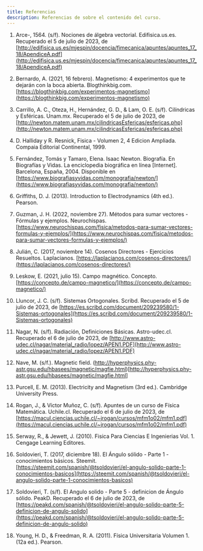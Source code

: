 ```yaml
---
title: Referencias
description: Referencias de sobre el contenido del curso.
---
```


1. Arce-, 1564. (s/f). Nociones de álgebra vectorial. Edifisica.us.es. Recuperado el 5 de julio de 2023, de [http://edifisica.us.es/mjespin/docencia/fimecanica/apuntes/apuntes_17_18/ApendiceA.pdf](http://edifisica.us.es/mjespin/docencia/fimecanica/apuntes/apuntes_17_18/ApendiceA.pdf)

2. Bernardo, A. (2021, 16 febrero). Magnetismo: 4 experimentos que te dejarán con la boca abierta. Blogthinkbig.com. [https://blogthinkbig.com/experimentos-magnetismo](https://blogthinkbig.com/experimentos-magnetismo)

3. Carrillo, A. C., Oteza, H., Hernández, G. D., & Lam, O. E. (s/f). Cilíndricas y Esféricas. Unam.mx. Recuperado el 5 de julio de 2023, de [http://newton.matem.unam.mx/cilindricasEsfericas/esfericas.php](http://newton.matem.unam.mx/cilindricasEsfericas/esfericas.php)

4. D. Halliday y R. Resnick, Fisica - Volumen 2, 4 Edicion Ampliada. Compaia Editorial Continental, 1999.

5. Fernández, Tomás y Tamaro, Elena. Isaac Newton. Biografía. En Biografías y Vidas. La enciclopedia biográfica en línea [Internet]. Barcelona, España, 2004. Disponible en [https://www.biografiasyvidas.com/monografia/newton/](https://www.biografiasyvidas.com/monografia/newton/)

6. Griffiths, D. J. (2013). Introduction to Electrodynamics (4th ed.). Pearson.

7. Guzman, J. H. (2022, noviembre 27). Métodos para sumar vectores - Fórmulas y ejemplos. Neurochispas. [https://www.neurochispas.com/fisica/metodos-para-sumar-vectores-formulas-y-ejemplos/](https://www.neurochispas.com/fisica/metodos-para-sumar-vectores-formulas-y-ejemplos/)

8. Julián, C. (2017, noviembre 14). Cosenos Directores - Ejercicios Resueltos. Laplacianos. [https://laplacianos.com/cosenos-directores/](https://laplacianos.com/cosenos-directores/)

9. Leskow, E. (2021, julio 15). Campo magnético. Concepto. [https://concepto.de/campo-magnetico/](https://concepto.de/campo-magnetico/)

10. Lluncor, J. C. (s/f). Sistemas Ortogonales. Scribd. Recuperado el 5 de julio de 2023, de [https://es.scribd.com/document/209239580/1-Sistemas-ortogonales](https://es.scribd.com/document/209239580/1-Sistemas-ortogonales)

11. Nagar, N. (s/f). Radiación, Definiciones Básicas. Astro-udec.cl. Recuperado el 6 de julio de 2023, de [http://www.astro-udec.cl/nagar/material_radio/lopez/APEN1.PDF](http://www.astro-udec.cl/nagar/material_radio/lopez/APEN1.PDF)

12. Nave, M. (s/f.). Magnetic field. (http://hyperphysics.phy-astr.gsu.edu/hbasees/magnetic/magfie.html)[http://hyperphysics.phy-astr.gsu.edu/hbasees/magnetic/magfie.html]

13. Purcell, E. M. (2013). Electricity and Magnetism (3rd ed.). Cambridge University Press.

14. Rogan, J., & Víctor Muñoz, C. (s/f). Apuntes de un curso de Física Matemática. Uchile.cl. Recuperado el 6 de julio de 2023, de [https://macul.ciencias.uchile.cl/~jrogan/cursos/mfm1o02/mfm1.pdf](https://macul.ciencias.uchile.cl/~jrogan/cursos/mfm1o02/mfm1.pdf)

15. Serway, R., & Jewett, J. (2010). Fisica Para Ciencias E Ingenierias Vol. 1. Cengage Learning Editores.

16. Soldovieri, T. (2017, diciembre 18). El Ángulo sólido - Parte 1 - conocimientos básicos. Steemit. [https://steemit.com/spanish/@tsoldovieri/el-angulo-solido-parte-1-conocimientos-basicos](https://steemit.com/spanish/@tsoldovieri/el-angulo-solido-parte-1-conocimientos-basicos)

17. Soldovieri, T. (s/f). El Angulo solido - Parte 5 - definicion de Ángulo sólido. PeakD. Recuperado el 6 de julio de 2023, de [https://peakd.com/spanish/@tsoldovieri/el-angulo-solido-parte-5-definicion-de-angulo-solido](https://peakd.com/spanish/@tsoldovieri/el-angulo-solido-parte-5-definicion-de-angulo-solido)

18. Young, H. D., & Freedman, R. A. (2011). Física Universitaria Volumen 1. (12a ed.). Pearson.
